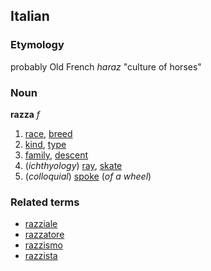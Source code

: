 ==Italian==
===Etymology===
probably Old French ''haraz'' "culture of horses"
===Noun===
'''razza''' ''f''

#[[race]], [[breed]]
#[[kind]], [[type]]
#[[family]], [[descent]]
#(''ichthyology'') [[ray]], [[skate]]
#(''colloquial'') [[spoke]] (''of a wheel'')

===Related terms===
*[[razziale]]
*[[razzatore]]
*[[razzismo]]
*[[razzista]]
